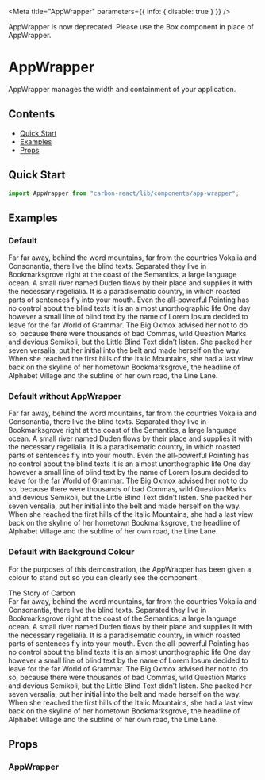 
<Meta title="AppWrapper" parameters={{ info: { disable: true } }} />

<DeprecationWarning>
  <!-- prettier-ignore -->
  AppWrapper is now deprecated. Please use the <LinkTo kind="Box" story="spacing">Box </LinkTo> component in place of AppWrapper.
</DeprecationWarning>

# AppWrapper

AppWrapper manages the width and containment of your application.

## Contents

- [Quick Start](#quick-start)
- [Examples](#examples)
- [Props](#props)

## Quick Start

```javascript
import AppWrapper from "carbon-react/lib/components/app-wrapper";
```

## Examples

### Default

<Canvas>
  <Story name="default">
    <AppWrapper>
      <div>
        Far far away, behind the word mountains, far from the countries Vokalia
        and Consonantia, there live the blind texts. Separated they live in
        Bookmarksgrove right at the coast of the Semantics, a large language
        ocean. A small river named Duden flows by their place and supplies it
        with the necessary regelialia. It is a paradisematic country, in which
        roasted parts of sentences fly into your mouth. Even the all-powerful
        Pointing has no control about the blind texts it is an almost
        unorthographic life One day however a small line of blind text by the
        name of Lorem Ipsum decided to leave for the far World of Grammar. The
        Big Oxmox advised her not to do so, because there were thousands of bad
        Commas, wild Question Marks and devious Semikoli, but the Little Blind
        Text didn’t listen. She packed her seven versalia, put her initial into
        the belt and made herself on the way. When she reached the first hills
        of the Italic Mountains, she had a last view back on the skyline of her
        hometown Bookmarksgrove, the headline of Alphabet Village and the
        subline of her own road, the Line Lane.
      </div>
    </AppWrapper>
  </Story>
</Canvas>

### Default without AppWrapper

<Canvas>
  <Story name="without AppWrapper">
    <div>
      Far far away, behind the word mountains, far from the countries Vokalia
      and Consonantia, there live the blind texts. Separated they live in
      Bookmarksgrove right at the coast of the Semantics, a large language
      ocean. A small river named Duden flows by their place and supplies it with
      the necessary regelialia. It is a paradisematic country, in which roasted
      parts of sentences fly into your mouth. Even the all-powerful Pointing has
      no control about the blind texts it is an almost unorthographic life One
      day however a small line of blind text by the name of Lorem Ipsum decided
      to leave for the far World of Grammar. The Big Oxmox advised her not to do
      so, because there were thousands of bad Commas, wild Question Marks and
      devious Semikoli, but the Little Blind Text didn’t listen. She packed her
      seven versalia, put her initial into the belt and made herself on the way.
      When she reached the first hills of the Italic Mountains, she had a last
      view back on the skyline of her hometown Bookmarksgrove, the headline of
      Alphabet Village and the subline of her own road, the Line Lane.
    </div>
  </Story>
</Canvas>

### Default with Background Colour

For the purposes of this demonstration, the AppWrapper has been given a colour to stand out so you
can clearly see the component.

<Canvas>
  <Story name="with Background Colour">
    <AppWrapper style={{ backgroundColor: "rgba(0,0,0,0.25)" }}>
      <div style={{ marginBottom: "16px" }}>The Story of Carbon</div>
      <div>
        Far far away, behind the word mountains, far from the countries Vokalia
        and Consonantia, there live the blind texts. Separated they live in
        Bookmarksgrove right at the coast of the Semantics, a large language
        ocean. A small river named Duden flows by their place and supplies it
        with the necessary regelialia. It is a paradisematic country, in which
        roasted parts of sentences fly into your mouth. Even the all-powerful
        Pointing has no control about the blind texts it is an almost
        unorthographic life One day however a small line of blind text by the
        name of Lorem Ipsum decided to leave for the far World of Grammar. The
        Big Oxmox advised her not to do so, because there were thousands of bad
        Commas, wild Question Marks and devious Semikoli, but the Little Blind
        Text didn’t listen. She packed her seven versalia, put her initial into
        the belt and made herself on the way. When she reached the first hills
        of the Italic Mountains, she had a last view back on the skyline of her
        hometown Bookmarksgrove, the headline of Alphabet Village and the
        subline of her own road, the Line Lane.
      </div>
    </AppWrapper>
  </Story>
</Canvas>

## Props

### AppWrapper

<ArgsTable of={AppWrapper} />
